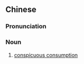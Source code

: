 {{also|炫耀性消费}}
==Chinese==
{{zh-forms|s=炫耀性消费|type=212}}

===Pronunciation===
{{zh-pron
|m=xuànyàoxìng xiāofèi
|cat=n
}}

===Noun===
{{zh-noun}}

# [[conspicuous consumption]]